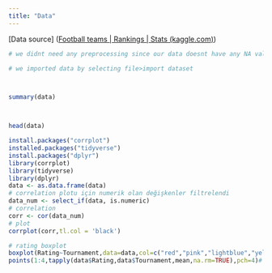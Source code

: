 ```yaml
---
title: "Data"
---
```


\[Data source\] ([Football teams \| Rankings \| Stats (kaggle.com)](https://www.kaggle.com/datasets/varpit94/football-teams-rankings-stats/))

```r


# we didnt need any preprocessing since our data doesnt have any NA values

# we imported data by selecting file>import dataset



summary(data)




```

```r
head(data)
```

```r
install.packages("corrplot")
installed.packages("tidyverse")
install.packages("dplyr")
library(corrplot)
library(tidyverse)
library(dplyr)
data <- as.data.frame(data)
# correlation plotu için numerik olan değişkenler filtrelendi
data_num <- select_if(data, is.numeric)
# correlation
corr <- cor(data_num)
# plot
corrplot(corr,tl.col = 'black')
```

```r
# rating boxplot
boxplot(Rating~Tournament,data=data,col=c("red","pink","lightblue","yellow","purple"))
points(1:4,tapply(data$Rating,data$Tournament,mean,na.rm=TRUE),pch=4)#

```
